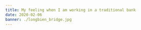---
title: My feeling when I am working in a traditional bank
date: 2020-02-06
banner: ./longbien_bridge.jpg
---
